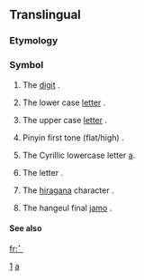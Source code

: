 {{Braille character info|hex=2801|name=Braille Pattern Dots-1|image=[[Image:Braille A1.svg|50px]]}}
{{also|1|a}}
==Translingual==

===Etymology===
{{etyl:Brai}}

===Symbol===
{{mul-symbol|sc=Brai}}

# {{context|Braille|often preceded by number sign [[⠼]]}} The [[digit]] {{term|1}}.
# {{context|Braille}} The lower case [[letter]] {{term|a}}.
# {{context|Braille|often preceded by capital sign [[⠠]]}} The upper case [[letter]] {{term|A}}.
# {{context|Chinese Braille}} Pinyin first tone (flat/high) {{term|ˉ}}.
# {{context|Cyrillic Braille}} The Cyrillic lowercase letter [[а]].
# {{context|Hebrew Braille}} The letter {{term|sc=Hebr|א|tr=’||aleph}}.
# {{context|Japanese Braille}} The [[hiragana]] character {{term|sc=Jpan|あ|tr=a}}.
# {{context|Korean Braille}} The hangeul final [[jamo]] {{term|sc=Hang|ㄱ|tr=g||gieuk}}.

====See also====
{{mul-script}}

[[Category:Braille digits|1]]
[[Category:Braille letters|a]]

[[fr:⠁]]